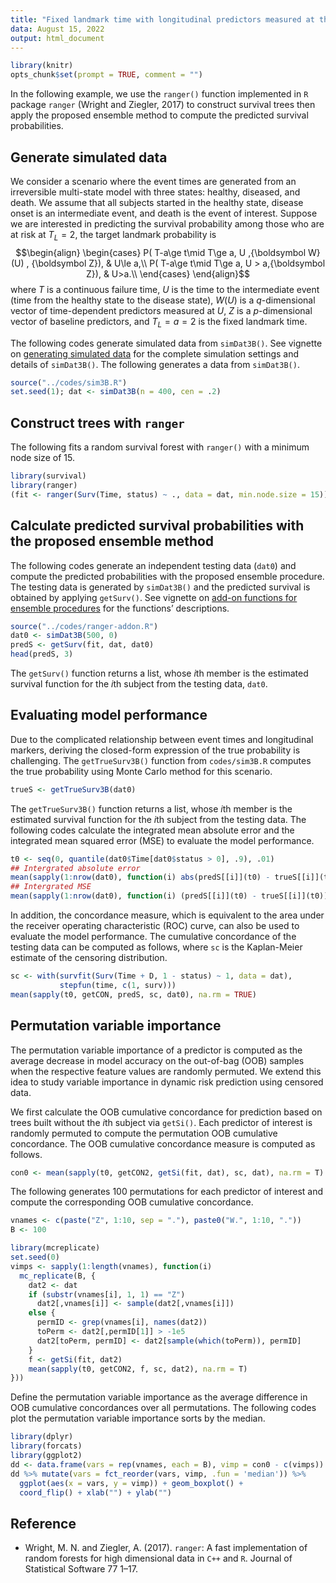 ```yaml
---
title: "Fixed landmark time with longitudinal predictors measured at the intermediate event."
data: August 15, 2022
output: html_document
---
```


\newcommand{\bX}{{\boldsymbol X}}
\newcommand{\bW}{{\boldsymbol W}}
\newcommand{\bZ}{{\boldsymbol Z}}

```r
library(knitr)
opts_chunk$set(prompt = TRUE, comment = "")
```

In the following example, we use the `ranger()` function implemented in `R` package `ranger` (Wright and Ziegler, 2017) to construct survival trees then apply the proposed ensemble method to compute the predicted survival probabilities.

## Generate simulated data

We consider a scenario where the event times are generated from an irreversible multi-state model with three states: healthy, diseased, and death. 
We assume that all subjects started in the healthy state, disease onset is an intermediate event, and death is
the event of interest. 
Suppose we are interested in predicting the survival probability among those who are at risk at $T_L = 2$, 
the target landmark probability is 
$$\begin{align}
\begin{cases}
    P( T-a\ge t\mid T\ge a, U ,\bW(U) , \bZ ), & U\le a,\\
   P( T-a\ge t\mid T\ge a, U > a,\bZ  ), & U>a.\\ 
\end{cases}
\end{align}$$
where $T$ is a continuous failure time, $U$ is the time to the intermediate event (time from the healthy state to the disease state), $W(U)$ is a $q$-dimensional vector of time-dependent predictors measured at $U$, 
$Z$ is a $p$-dimensional vector of baseline predictors, and $T_L = a = 2$ is the fixed landmark time. 


The following codes generate simulated data from `simDat3B()`. 
See vignette on
[generating simulated data](https://htmlpreview.github.io/?https://github.com/stc04003/DynmaicRisk/blob/main/Examples/data.html)
for the complete simulation settings and details of `simDat3B()`.
The following generates a data from `simDat3B()`.
```R
source("../codes/sim3B.R")
set.seed(1); dat <- simDat3B(n = 400, cen = .2)
```

## Construct trees with `ranger`

The following fits a random survival forest with `ranger()` with a minimum node size of 15.
```R
library(survival)
library(ranger)
(fit <- ranger(Surv(Time, status) ~ ., data = dat, min.node.size = 15))
```

## Calculate predicted survival probabilities with the proposed ensemble method

The following codes generate an independent testing data (`dat0`) and 
compute the predicted probabilities with the proposed ensemble procedure.
The testing data is generated by `simDat3B()` and the predicted survival is obtained by applying `getSurv()`.
See vignette on
[add-on functions for ensemble procedures](https://htmlpreview.github.io/?https://github.com/stc04003/DynmaicRisk/blob/main/Examples/addon.html)
for the functions' descriptions.

```R
source("../codes/ranger-addon.R")
dat0 <- simDat3B(500, 0)
predS <- getSurv(fit, dat, dat0)
head(predS, 3)
```
The `getSurv()` function returns a list, whose $i$th member 
is the estimated survival function for the $i$th subject from the testing data, `dat0`.

## Evaluating model performance

Due to the complicated relationship between event times and longitudinal markers, deriving the closed-form expression of
the true probability is challenging. 
The `getTrueSurv3B()` function from `codes/sim3B.R` computes the true probability using 
Monte Carlo method for this scenario.
```R
trueS <- getTrueSurv3B(dat0)
```

The `getTrueSurv3B()` function returns a list, whose $i$th member is the
estimated survival function for the $i$th subject from the testing data. 
The following codes calculate the integrated mean absolute error and the integrated mean squared error (MSE)
to evaluate the model performance. 
```R
t0 <- seq(0, quantile(dat0$Time[dat0$status > 0], .9), .01)
## Intergrated absolute error
mean(sapply(1:nrow(dat0), function(i) abs(predS[[i]](t0) - trueS[[i]](t0))))
## Intergrated MSE
mean(sapply(1:nrow(dat0), function(i) (predS[[i]](t0) - trueS[[i]](t0))^2))
```

In addition, the concordance measure, which is equivalent to the area under 
the receiver operating characteristic (ROC) curve,
can also be used to evaluate the model performance. 
The cumulative concordance of the testing data can be computed as follows,
where `sc` is the Kaplan-Meier estimate of the censoring distribution.
```R
sc <- with(survfit(Surv(Time + D, 1 - status) ~ 1, data = dat), 
           stepfun(time, c(1, surv)))
mean(sapply(t0, getCON, predS, sc, dat0), na.rm = TRUE)
```

## Permutation variable importance

The permutation variable importance of a predictor is computed as the average decrease in 
model accuracy on the out-of-bag (OOB) samples when the respective feature values are randomly permuted.
We extend this idea to study variable importance in dynamic risk prediction using censored data. 


We first calculate the OOB cumulative concordance for prediction based on trees built without 
the $i$th subject via `getSi()`.
Each predictor of interest is randomly permuted to compute the permutation OOB cumulative concordance.
The OOB cumulative concordance measure is computed as follows. 
```R
con0 <- mean(sapply(t0, getCON2, getSi(fit, dat), sc, dat), na.rm = T)
```
The following generates 100 permutations for each predictor of interest
and compute the corresponding OOB cumulative concordance.
```R
vnames <- c(paste("Z", 1:10, sep = "."), paste0("W.", 1:10, "."))
B <- 100
```

```R
library(mcreplicate)
set.seed(0)
vimps <- sapply(1:length(vnames), function(i) 
  mc_replicate(B, {
    dat2 <- dat
    if (substr(vnames[i], 1, 1) == "Z")
      dat2[,vnames[i]] <- sample(dat2[,vnames[i]])
    else {
      permID <- grep(vnames[i], names(dat2))
      toPerm <- dat2[,permID[1]] > -1e5
      dat2[toPerm, permID] <- dat2[sample(which(toPerm)), permID]
    }
    f <- getSi(fit, dat2)
    mean(sapply(t0, getCON2, f, sc, dat2), na.rm = T)
}))
```
Define the permutation variable importance as the average difference in OOB cumulative concordances over all permutations.
The following codes plot the permutation variable importance sorts by the median.
```R
library(dplyr)
library(forcats)
library(ggplot2)
dd <- data.frame(vars = rep(vnames, each = B), vimp = con0 - c(vimps))
dd %>% mutate(vars = fct_reorder(vars, vimp, .fun = 'median')) %>% 
  ggplot(aes(x = vars, y = vimp)) + geom_boxplot() + 
  coord_flip() + xlab("") + ylab("")
```

## Reference 

- Wright, M. N. and Ziegler, A. (2017). `ranger`: A fast implementation of random forests for high dimensional
data in `C++` and `R`. Journal of Statistical Software 77 1–17.
